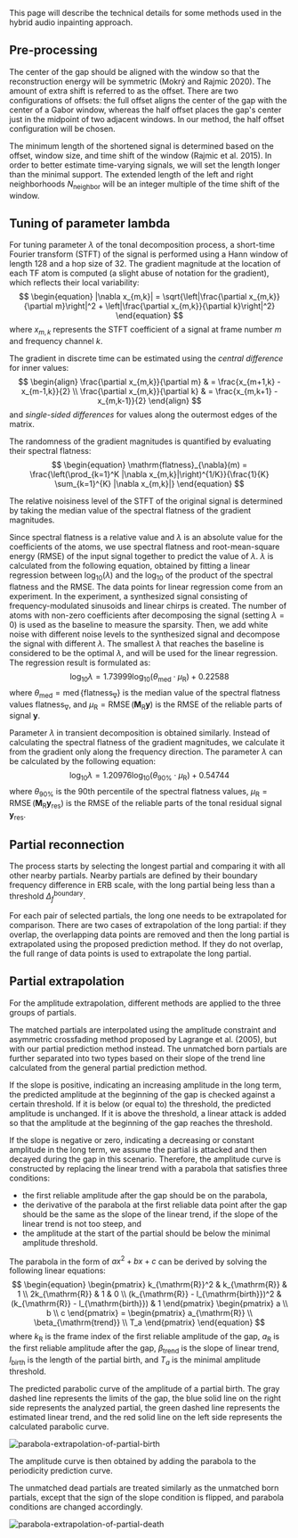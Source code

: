This page will describe the technical details for some methods used in the hybrid audio inpainting approach.

## Pre-processing

The center of the gap should be aligned with the window so that the reconstruction energy will be symmetric (Mokrý and Rajmic 2020).
The amount of extra shift is referred to as the offset. There are two configurations of offsets: the full offset
aligns the center of the gap with the center of a Gabor window, whereas the half offset places the gap's center
just in the midpoint of two adjacent windows. In our method, the half offset configuration will be chosen.

The minimum length of the shortened signal is determined based on the offset, window size, and time shift of the window
(Rajmic et al. 2015). In order to better estimate time-varying signals, we will set the length longer than the minimal support.
The extended length of the left and right neighborhoods $N_{\mathrm{neighbor}}$ will be an integer multiple of the time shift of the window.

## Tuning of parameter lambda

For tuning parameter $\lambda$ of the tonal decomposition process, a short-time Fourier transform (STFT) of the signal is performed using a Hann window of length 128 and a hop size of 32. The gradient magnitude at the location of each TF atom is computed (a slight abuse of notation for the gradient), which reflects their local variability:
$$
\begin{equation}
  |\nabla x_{m,k}| = \sqrt{\left|\frac{\partial x_{m,k}}{\partial m}\right|^2 + \left|\frac{\partial x_{m,k}}{\partial k}\right|^2}
\end{equation}
$$
where $x_{m,k}$ represents the STFT coefficient of a signal at frame number $m$ and frequency channel $k$.

The gradient in discrete time can be estimated using the *central difference* for inner values:
$$
\begin{align}
  \frac{\partial x_{m,k}}{\partial m} & = \frac{x_{m+1,k} - x_{m-1,k}}{2} \\
  \frac{\partial x_{m,k}}{\partial k} & = \frac{x_{m,k+1} - x_{m,k-1}}{2}
\end{align}
$$
and *single-sided differences* for values along the outermost edges of the matrix.

The randomness of the gradient magnitudes is quantified by evaluating their spectral flatness:
$$
\begin{equation}
  \mathrm{flatness}_{\nabla}(m) = \frac{\left(\prod_{k=1}^K |\nabla x_{m,k}|\right)^{1/K}}{\frac{1}{K} \sum_{k=1}^{K} |\nabla x_{m,k}|}
\end{equation}
$$

The relative noisiness level of the STFT of the original signal is determined by taking the median value of the spectral flatness of the gradient magnitudes.

Since spectral flatness is a relative value and $\lambda$ is an absolute value for the coefficients of the atoms, we use spectral flatness and root-mean-square energy (RMSE) of the input signal together to predict the value of $\lambda$. $\lambda$ is calculated from the following equation, obtained by fitting a linear regression between $\log_{10}(\lambda)$ and the $\log_{10}$ of the product of the spectral flatness and the RMSE. The data points for linear regression come from an experiment. In the experiment, a synthesized signal consisting of frequency-modulated sinusoids and linear chirps is created. The number of atoms with non-zero coefficients after decomposing the signal (setting $\lambda = 0$) is used as the baseline to measure the sparsity. Then, we add white noise with different noise levels to the synthesized signal and decompose the signal with different $\lambda$. The smallest $\lambda$ that reaches the baseline is considered to be the optimal $\lambda$, and will be used for the linear regression. The regression result is formulated as:
$$
\begin{equation}
  \log_{10}\lambda = 1.73999 \log_{10}(\theta_{\mathrm{med}} \cdot \mu_{\mathrm{R}}) + 0.22588
\end{equation}
$$
where $\theta_{\mathrm{med}} = \operatorname{med}\{\mathrm{flatness}_{\nabla}\}$ is the median value of the spectral flatness values $\mathrm{flatness}_{\nabla}$, and $\mu_{\mathrm{R}} = \operatorname{RMSE}(\mathbf{M}_{\mathrm{R}} \mathbf{y})$ is the RMSE of the reliable parts of signal $\mathbf{y}$.

Parameter $\lambda$ in transient decomposition is obtained similarly. Instead of calculating the spectral flatness of the gradient magnitudes, we calculate it from the gradient only along the frequency direction. The parameter $\lambda$ can be calculated by the following equation:
$$
\begin{equation}
  \log_{10}\lambda = 1.20976 \log_{10}(\theta_{90\%} \cdot \mu_{\mathrm{R}}) + 0.54744
\end{equation}
$$
where $\theta_{90\%}$ is the 90th percentile of the spectral flatness values, $\mu_{\mathrm{R}} = \operatorname{RMSE}(\mathbf{M}_{\mathrm{R}} \mathbf{y}_{\mathrm{res}})$ is the RMSE of the reliable parts of the tonal residual signal $\mathbf{y}_{\mathrm{res}}$.

## Partial reconnection
The process starts by selecting the longest partial and comparing it with all other nearby partials. Nearby partials are defined by their boundary frequency difference in ERB scale, with the long partial being less than a threshold $\Delta_f^{\mathrm{boundary}}$.

For each pair of selected partials, the long one needs to be extrapolated for comparison. There are two cases of extrapolation of the long partial: if they overlap, the overlapping data points are removed and then the long partial is extrapolated using the proposed prediction method. If they do not overlap, the full range of data points is used to extrapolate the long partial.

## Partial extrapolation
For the amplitude extrapolation, different methods are applied to the three groups of partials.

The matched partials are interpolated using the amplitude constraint and asymmetric crossfading method proposed by Lagrange et al. (2005), but with our partial prediction method instead. The unmatched born partials are further separated into two types based on their slope of the trend line calculated from the general partial prediction method.

If the slope is positive, indicating an increasing amplitude in the long term, the predicted amplitude at the beginning of the gap is checked against a certain threshold. If it is below (or equal to) the threshold, the predicted amplitude is unchanged. If it is above the threshold, a linear attack is added so that the amplitude at the beginning of the gap reaches the threshold.

If the slope is negative or zero, indicating a decreasing or constant amplitude in the long term, we assume the partial is attacked and then decayed during the gap in this scenario. Therefore, the amplitude curve is constructed by replacing the linear trend with a parabola that satisfies three conditions:
- the first reliable amplitude after the gap should be on the parabola,
- the derivative of the parabola at the first reliable data point after the gap should be the same as the slope of the linear trend, if the slope of the linear trend is not too steep, and
- the amplitude at the start of the partial should be below the minimal amplitude threshold.

The parabola in the form of $ax^2+bx+c$ can be derived by solving the following linear equations:
$$
\begin{equation}
  \begin{pmatrix}
    k_{\mathrm{R}}^2 & k_{\mathrm{R}} & 1 \\
    2k_{\mathrm{R}} & 1 & 0 \\
    (k_{\mathrm{R}} - l_{\mathrm{birth}})^2 & (k_{\mathrm{R}} - l_{\mathrm{birth}}) & 1
  \end{pmatrix}
  \begin{pmatrix}
    a \\ b \\ c
  \end{pmatrix} =
  \begin{pmatrix}
    a_{\mathrm{R}} \\ \beta_{\mathrm{trend}} \\ T_a
  \end{pmatrix}
\end{equation}
$$
where $k_{\mathrm{R}}$ is the frame index of the first reliable amplitude of the gap, $a_{\mathrm{R}}$ is the first reliable amplitude after the gap, $\beta_{\mathrm{trend}}$ is the slope of linear trend, $l_{\mathrm{birth}}$ is the length of the partial birth, and $T_a$ is the minimal amplitude threshold.

The predicted parabolic curve of the amplitude of a partial birth. The gray dashed line represents the limits of the gap, the blue solid line on the right side represents the analyzed partial, the green dashed line represents the estimated linear trend, and the red solid line on the left side represents the calculated parabolic curve.

![parabola-extrapolation-of-partial-birth](./images/parabola-partial-birth.webp)

The amplitude curve is then obtained by adding the parabola to the periodicity prediction curve.

The unmatched dead partials are treated similarly as the unmatched born partials, except that the sign of the slope condition is flipped, and parabola conditions are changed accordingly.

![parabola-extrapolation-of-partial-death](./images/parabola-partial-death.webp)

